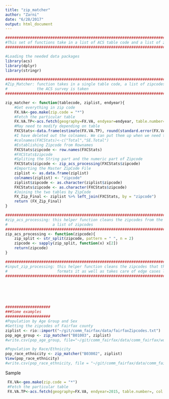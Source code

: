 ```yaml
---
title: "zip_matcher"
author: "Zarni"
date: "6/28/2017"
output: html_document
---
```


```r
##########################################################################################
#This set of functions take in a list of ACS table code and a list of zip codes and get all permutation of data set for each of the column
##########################################################################################

#Loading the needed data packages
library(acs)
library(dplyr)
library(stringr)

##########################################################################################
#Zip_Matcher: function takes in a single table code, a list of zipcodes and the year
#             the ACS survey is taken
##########################################################################################

zip_matcher <- function(tablecode, ziplist, endyear){
    #Get everything in zip code
    FX.VA<-geo.make(zip.code = "*")
    #Fetch the particular table
    FX.VA.TP<-acs.fetch(geography=FX.VA, endyear=endyear, table.number=tablecode, col.name="pretty")
    #May need to modify depending on table
    FXCStats<-data.frame(estimate(FX.VA.TP), round(standard.error(FX.VA.TP),0))
    #I have deleted out the colnames. We can put them up when we need to.
    #colnames(FXCStats)<-c("Total","SE.Total")
    #Establishing Zipcode from Rownames
    FXCStats$zipcode <- row.names(FXCStats)
    #FXCStats$zipcode
    #Spliting the String part and the numeric part of Zipcode
    FXCStats$zipcode <- zip_acs_processing(FXCStats$zipcode)
    #Importing the Master ZipCode File
    ziplist <- as.data.frame(ziplist)
    colnames(ziplist) <- "zipcode"
    ziplist$zipcode <- as.character(ziplist$zipcode)
    FXCStats$zipcode <- as.character(FXCStats$zipcode)
    #Joining the two tables by ZipCode
    FX_Zip_Final <- ziplist %>% left_join(FXCStats, by = "zipcode")
    return (FX_Zip_Final)
}

##########################################################################################
#zip_acs_processing: this helper function cleans the zipcodes from the ACS table. It takes in
#                    a list of zipcodes
##########################################################################################
zip_acs_processing <- function(zipcode){
    zip_split <- str_split(zipcode, pattern = " ", n = 2)
    zipcode <- sapply(zip_split, function(x) x[2])
    return(zipcode)
}

##########################################################################################
#input_zip_processing: this helper function cleans the zipcodes that the user provides and
#                      formats it as well as takes care of edge cases like leading "00"
##########################################################################################






####################
###Some examples
####################
#Population by Age Group and Sex
#Getting the zipcodes of Fairfax county
ziplist <- rio::import("~/git/comm_fairfax/data/fairfaxZipcodes.txt")
pop_age_group <- zip_matcher("B01003", ziplist)
#write.csv(pop_age_group, file="~/git/comm_fairfax/data/comm_fairfax/working/Pop_Age_Group.csv")

#Population by Race/Ethnicity
pop_race_ethnicity <- zip_matcher("B03002", ziplist)
View(pop_race_ethnicity)
#write.csv(pop_race_ethnicity, file = "~/git/comm_fairfax/data/comm_fairfax/working/Pop_Race_Ethnicity.csv")

```

Sample
```r
 FX.VA<-geo.make(zip.code = "*")
 #Fetch the particular table
 FX.VA.TP<-acs.fetch(geography=FX.VA, endyear=2015, table.number=, col.name="pretty")
```

